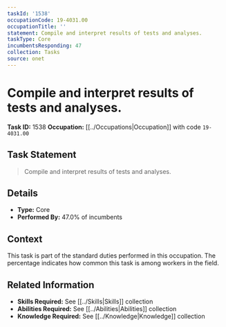 ```yaml
---
taskId: '1538'
occupationCode: 19-4031.00
occupationTitle: ''
statement: Compile and interpret results of tests and analyses.
taskType: Core
incumbentsResponding: 47
collection: Tasks
source: onet
---
```

# Compile and interpret results of tests and analyses.

**Task ID:** 1538
**Occupation:** [[../Occupations|Occupation]] with code `19-4031.00`

## Task Statement

> Compile and interpret results of tests and analyses.

## Details

- **Type:** Core
- **Performed By:** 47.0% of incumbents

## Context

This task is part of the standard duties performed in this occupation. The percentage indicates how common this task is among workers in the field.

## Related Information

- **Skills Required:** See [[../Skills|Skills]] collection
- **Abilities Required:** See [[../Abilities|Abilities]] collection
- **Knowledge Required:** See [[../Knowledge|Knowledge]] collection
